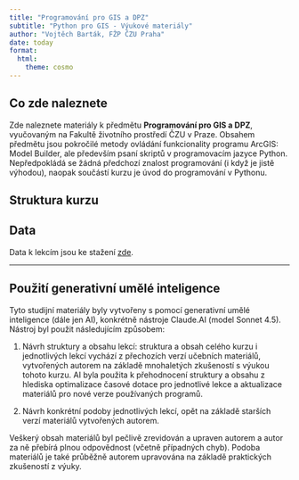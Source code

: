 ```yaml
---
title: "Programování pro GIS a DPZ"
subtitle: "Python pro GIS - Výukové materiály"
author: "Vojtěch Barták, FŽP ČZU Praha"
date: today
format:
  html:
    theme: cosmo
---
```


## Co zde naleznete

Zde naleznete materiály k předmětu **Programování pro GIS a DPZ**, vyučovaným na Fakultě životního prostředí ČZU v Praze. Obsahem předmětu jsou pokročilé metody ovládání funkcionality programu ArcGIS: Model Builder, ale především psaní skriptů v programovacím jazyce Python. Nepředpokládá se žádná předchozí znalost programování (i když je jistě výhodou), naopak součástí kurzu je úvod do programování v Pythonu.

## Struktura kurzu

## Data

Data k lekcím jsou ke stažení [zde](https://czuvpraze-my.sharepoint.com/:f:/g/personal/bartakv_fzp_czu_cz/EqdbPlLjOEVAiN3bNYtQyBQBuB6bOPsC4rYbAb5v4RTR-g?e=pE0Zlg).

--------------------------------------------------------------------------------

::: {.callout-note appearance="simple"}
## Použití generativní umělé inteligence

Tyto studijní materiály byly vytvořeny s pomocí generativní umělé inteligence (dále jen AI), konkrétně nástroje Claude.AI (model Sonnet 4.5). Nástroj byl použit následujícím způsobem:

1. Návrh struktury a obsahu lekcí: struktura a obsah celého kurzu i jednotlivých lekcí vychází z přechozích verzí učebních materiálů, vytvořených autorem na základě mnohaletých zkušeností s výukou tohoto kurzu. AI byla použita k přehodnocení struktury a obsahu z hlediska optimalizace časové dotace pro jednotlivé lekce a aktualizace materiálů pro nové verze používaných programů.

2. Návrh konkrétní podoby jednotlivých lekcí, opět na základě starších verzí materiálů vytvořených autorem.

Veškerý obsah materiálů byl pečlivě zrevidován a upraven autorem a autor za ně přebírá plnou odpovědnost (včetně případných chyb). Podoba materiálů je také průběžně autorem upravována na základě praktických zkušeností z výuky.
:::


